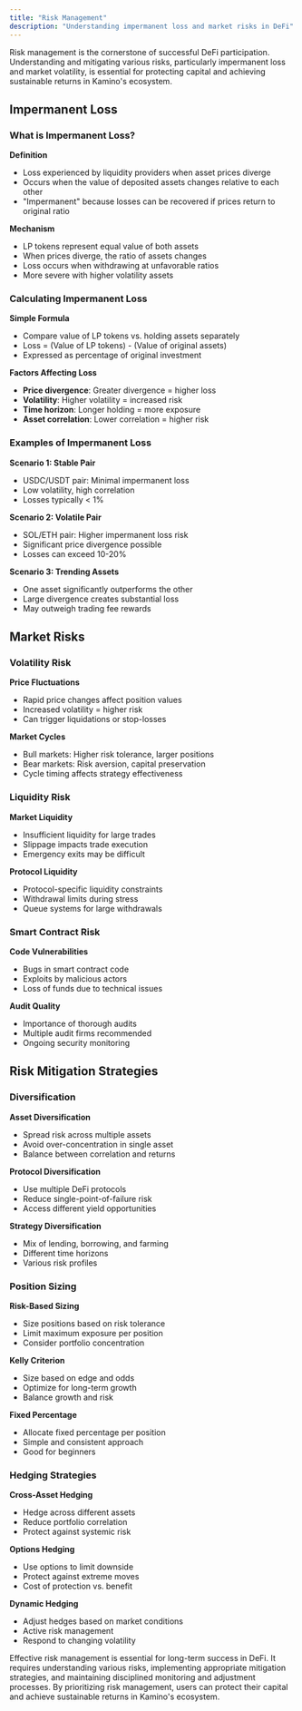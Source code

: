 ```yaml
---
title: "Risk Management"
description: "Understanding impermanent loss and market risks in DeFi"
---
```

<div style={{borderBottom: "1px solid rgba(229, 231, 235, 0.3)", marginBottom: "2rem"}}></div>


Risk management is the cornerstone of successful DeFi participation. Understanding and mitigating various risks, particularly impermanent loss and market volatility, is essential for protecting capital and achieving sustainable returns in Kamino's ecosystem.

## Impermanent Loss

### What is Impermanent Loss?

**Definition**
- Loss experienced by liquidity providers when asset prices diverge
- Occurs when the value of deposited assets changes relative to each other
- "Impermanent" because losses can be recovered if prices return to original ratio

**Mechanism**
- LP tokens represent equal value of both assets
- When prices diverge, the ratio of assets changes
- Loss occurs when withdrawing at unfavorable ratios
- More severe with higher volatility assets

### Calculating Impermanent Loss

**Simple Formula**
- Compare value of LP tokens vs. holding assets separately
- Loss = (Value of LP tokens) - (Value of original assets)
- Expressed as percentage of original investment

**Factors Affecting Loss**
- **Price divergence**: Greater divergence = higher loss
- **Volatility**: Higher volatility = increased risk
- **Time horizon**: Longer holding = more exposure
- **Asset correlation**: Lower correlation = higher risk

### Examples of Impermanent Loss

**Scenario 1: Stable Pair**
- USDC/USDT pair: Minimal impermanent loss
- Low volatility, high correlation
- Losses typically < 1%

**Scenario 2: Volatile Pair**
- SOL/ETH pair: Higher impermanent loss risk
- Significant price divergence possible
- Losses can exceed 10-20%

**Scenario 3: Trending Assets**
- One asset significantly outperforms the other
- Large divergence creates substantial loss
- May outweigh trading fee rewards

## Market Risks

### Volatility Risk

**Price Fluctuations**
- Rapid price changes affect position values
- Increased volatility = higher risk
- Can trigger liquidations or stop-losses

**Market Cycles**
- Bull markets: Higher risk tolerance, larger positions
- Bear markets: Risk aversion, capital preservation
- Cycle timing affects strategy effectiveness

### Liquidity Risk

**Market Liquidity**
- Insufficient liquidity for large trades
- Slippage impacts trade execution
- Emergency exits may be difficult

**Protocol Liquidity**
- Protocol-specific liquidity constraints
- Withdrawal limits during stress
- Queue systems for large withdrawals

### Smart Contract Risk

**Code Vulnerabilities**
- Bugs in smart contract code
- Exploits by malicious actors
- Loss of funds due to technical issues

**Audit Quality**
- Importance of thorough audits
- Multiple audit firms recommended
- Ongoing security monitoring

## Risk Mitigation Strategies

### Diversification

**Asset Diversification**
- Spread risk across multiple assets
- Avoid over-concentration in single asset
- Balance between correlation and returns

**Protocol Diversification**
- Use multiple DeFi protocols
- Reduce single-point-of-failure risk
- Access different yield opportunities

**Strategy Diversification**
- Mix of lending, borrowing, and farming
- Different time horizons
- Various risk profiles

### Position Sizing

**Risk-Based Sizing**
- Size positions based on risk tolerance
- Limit maximum exposure per position
- Consider portfolio concentration

**Kelly Criterion**
- Size based on edge and odds
- Optimize for long-term growth
- Balance growth and risk

**Fixed Percentage**
- Allocate fixed percentage per position
- Simple and consistent approach
- Good for beginners

### Hedging Strategies

**Cross-Asset Hedging**
- Hedge across different assets
- Reduce portfolio correlation
- Protect against systemic risk

**Options Hedging**
- Use options to limit downside
- Protect against extreme moves
- Cost of protection vs. benefit

**Dynamic Hedging**
- Adjust hedges based on market conditions
- Active risk management
- Respond to changing volatility


Effective risk management is essential for long-term success in DeFi. It requires understanding various risks, implementing appropriate mitigation strategies, and maintaining disciplined monitoring and adjustment processes. By prioritizing risk management, users can protect their capital and achieve sustainable returns in Kamino's ecosystem. 